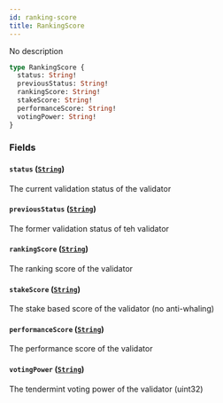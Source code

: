 ```yaml
---
id: ranking-score
title: RankingScore
---
```



No description

```graphql
type RankingScore {
  status: String!
  previousStatus: String!
  rankingScore: String!
  stakeScore: String!
  performanceScore: String!
  votingPower: String!
}
```


### Fields

#### `status` ([`String`](/docs/graphql/scalars/string))

The current validation status of the validator


#### `previousStatus` ([`String`](/docs/graphql/scalars/string))

The former validation status of teh validator


#### `rankingScore` ([`String`](/docs/graphql/scalars/string))

The ranking score of the validator


#### `stakeScore` ([`String`](/docs/graphql/scalars/string))

The stake based score of the validator (no anti-whaling)


#### `performanceScore` ([`String`](/docs/graphql/scalars/string))

The performance score of the validator


#### `votingPower` ([`String`](/docs/graphql/scalars/string))

The tendermint voting power of the validator (uint32)





